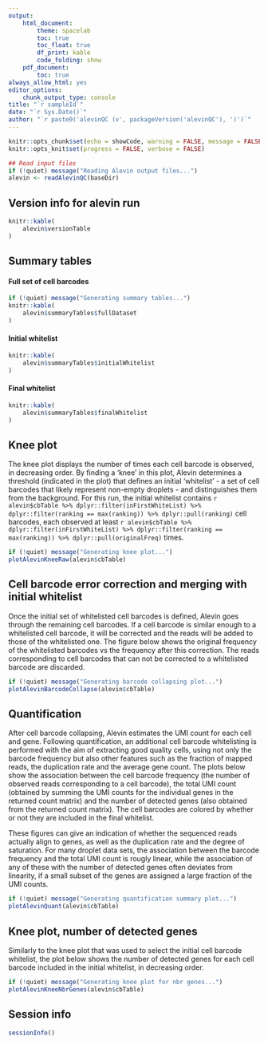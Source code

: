 ```yaml
---
output: 
    html_document:
        theme: spacelab
        toc: true
        toc_float: true
        df_print: kable
        code_folding: show
    pdf_document:
        toc: true
always_allow_html: yes
editor_options: 
    chunk_output_type: console
title: "`r sampleId`"
date: "`r Sys.Date()`"
author: "`r paste0('alevinQC (v', packageVersion('alevinQC'), ')')`"
---
```


<style>
   tbody tr:nth-child(odd){
    background-color: #D6E0F5;
  }
</style>

```r
knitr::opts_chunk$set(echo = showCode, warning = FALSE, message = FALSE)
knitr::opts_knit$set(progress = FALSE, verbose = FALSE)
```

```r
## Read input files
if (!quiet) message("Reading Alevin output files...")
alevin <- readAlevinQC(baseDir)
```

## Version info for alevin run

```r
knitr::kable(
    alevin$versionTable
)
```

## Summary tables

#### Full set of cell barcodes

```r
if (!quiet) message("Generating summary tables...")
knitr::kable(
    alevin$summaryTables$fullDataset
)
```

#### Initial whitelist

```r
knitr::kable(
    alevin$summaryTables$initialWhitelist
)
```

#### Final whitelist

```r
knitr::kable(
    alevin$summaryTables$finalWhitelist
)
```

## Knee plot

The knee plot displays the number of times each cell barcode is observed, in
decreasing order. By finding a 'knee' in this plot, Alevin determines a
threshold (indicated in the plot) that defines an initial 'whitelist' - a set
of cell barcodes that likely represent non-empty droplets - and distinguishes
them from the background. For this run, the initial whitelist contains 
`r alevin$cbTable %>% dplyr::filter(inFirstWhiteList) %>% dplyr::filter(ranking == max(ranking)) %>% dplyr::pull(ranking)` cell barcodes, each observed at least 
`r alevin$cbTable %>% dplyr::filter(inFirstWhiteList) %>% dplyr::filter(ranking == max(ranking)) %>% dplyr::pull(originalFreq)` times. 

```r
if (!quiet) message("Generating knee plot...")
plotAlevinKneeRaw(alevin$cbTable)
```

## Cell barcode error correction and merging with initial whitelist

Once the initial set of whitelisted cell barcodes is defined, Alevin goes
through the remaining cell barcodes. If a cell barcode is similar enough to a
whitelisted cell barcode, it will be corrected and the reads will be added to
those of the whitelisted one. The figure below shows the original frequency of
the whitelisted barcodes vs the frequency after this correction. The reads
corresponding to cell barcodes that can not be corrected to a whitelisted
barcode are discarded. 

```r
if (!quiet) message("Generating barcode collapsing plot...")
plotAlevinBarcodeCollapse(alevin$cbTable)
```

## Quantification

After cell barcode collapsing, Alevin estimates the UMI count for each cell and
gene. Following quantification, an additional cell barcode whitelisting is
performed with the aim of extracting good quality cells, using not only the
barcode frequency but also other features such as the fraction of mapped reads,
the duplication rate and the average gene count. The plots below show the
association between the cell barcode frequency (the number of observed reads
corresponding to a cell barcode), the total UMI count (obtained by summing the
UMI counts for the individual genes in the returned count matrix) and the number
of detected genes (also obtained from the returned count matrix). The cell
barcodes are colored by whether or not they are included in the final whitelist.

These figures can give an indication of whether the sequenced reads actually
align to genes, as well as the duplication rate and the degree of saturation.
For many droplet data sets, the association between the barcode frequency and
the total UMI count is rougly linear, while the association of any of these with
the number of detected genes often deviates from linearity, if a small subset of
the genes are assigned a large fraction of the UMI counts.

```r
if (!quiet) message("Generating quantification summary plot...")
plotAlevinQuant(alevin$cbTable)
```

## Knee plot, number of detected genes

Similarly to the knee plot that was used to select the initial cell barcode
whitelist, the plot below shows the number of detected genes for each cell
barcode included in the initial whitelist, in decreasing order.

```r
if (!quiet) message("Generating knee plot for nbr genes...")
plotAlevinKneeNbrGenes(alevin$cbTable)
```


## Session info

```r
sessionInfo()
```

